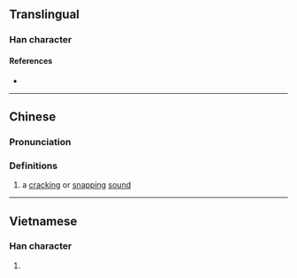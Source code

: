 {{character info}}
==Translingual==

===Han character===
{{Han char|rn=30|rad=口|as=14|sn=17|four=63091|canj=RJBF,XRJBF|ids=⿰口察}}

====References====
* {{Han ref|kx=0212.191|hdz=10697.150|uh=5693|ud=22163|bh=ECC0|bd=60608}}

----

==Chinese==
{{zh-forms|alt=⿱宀叉:second-round simplified}}

===Pronunciation===
{{zh-pron
|m=cā
|c=caat3
|cat=
}}

===Definitions===
{{zh-hanzi}}

# a [[crack]]ing or [[snap]]ping [[sound]]

----

==Vietnamese==

===Han character===
{{vi-hantu|[[xát]]|rs=口14}}

# {{rfdef|vi|sort=口14}}